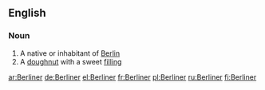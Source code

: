 ==English==

===Noun===
{{wikipedia}}
{{en-noun}}

# A native or inhabitant of [[Berlin]]
# A [[doughnut]] with a sweet [[filling]]

[[ar:Berliner]]
[[de:Berliner]]
[[el:Berliner]]
[[fr:Berliner]]
[[pl:Berliner]]
[[ru:Berliner]]
[[fi:Berliner]]